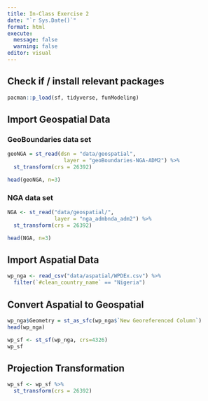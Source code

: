 ```yaml
---
title: In-Class Exercise 2
date: "`r Sys.Date()`"
format: html
execute: 
  message: false
  warning: false
editor: visual
---
```


## Check if / install relevant packages

```r
pacman::p_load(sf, tidyverse, funModeling)
```

## Import Geospatial Data

### **GeoBoundaries data set**

```r
geoNGA = st_read(dsn = "data/geospatial",
                  layer = "geoBoundaries-NGA-ADM2") %>%
  st_transform(crs = 26392)
```

```r
head(geoNGA, n=3)
```

### **NGA data set**

```r
NGA <- st_read("data/geospatial/",
               layer = "nga_admbnda_adm2") %>%
  st_transform(crs = 26392)
```

```r
head(NGA, n=3)
```

## Import Aspatial Data

```r
wp_nga <- read_csv("data/aspatial/WPDEx.csv") %>%
  filter(`#clean_country_name` == "Nigeria")
```

## Convert Aspatial to Geospatial

```r
wp_nga$Geometry = st_as_sfc(wp_nga$`New Georeferenced Column`)
head(wp_nga)
```

```r
wp_sf <- st_sf(wp_nga, crs=4326)
wp_sf
```

## Projection Transformation

```r
wp_sf <- wp_sf %>%
  st_transform(crs = 26392)
```
